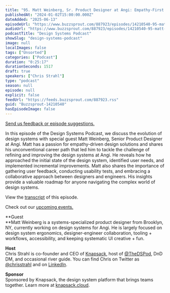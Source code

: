 ```yaml
---
title: "95. Matt Weinberg, Sr. Product Designer at Angi: Empathy-First Approach to Evolving Design Systems"
publishedAt: "2024-01-02T15:00:00.000Z"
dateAdded: "2025-06-13"
episodeUrl: "https://www.buzzsprout.com/887923/episodes/14210540-95-matt-weinberg-sr-product-designer-at-angi-empathy-first-approach-to-evolving-design-systems.mp3"
audioUrl: "https://www.buzzsprout.com/887923/episodes/14210540-95-matt-weinberg-sr-product-designer-at-angi-empathy-first-approach-to-evolving-design-systems.mp3"
podcastTitle: "Design Systems Podcast"
showSlug: "design-systems-podcast"
image: null
localImages: false
tags: ["Unsorted"]
categories: ["Podcast"]
duration: "0:25:17"
durationSeconds: 1517
draft: true
speakers: ["Chris Strahl"]
type: "podcast"
season: null
episode: null
explicit: false
feedUrl: "https://feeds.buzzsprout.com/887923.rss"
guid: "Buzzsprout-14210540"
hasEpisodeImage: false
---
```

[Send us feedback or episode suggestions.](https://www.buzzsprout.com/twilio/text_messages/887923/open_sms)

In this episode of the Design Systems Podcast, we discuss the evolution of design systems with special guest Matt Weinberg, Senior Product Designer at Angi. Matt has a passion for empathy-driven design solutions and shares his unconventional career path that led him to tackle the challenge of refining and improving the design systems at Angi. He reveals how he approached the initial state of the design system, identified user needs, and implemented incremental improvements. Matt also shares the importance of gathering user feedback, conducting usability tests, and embracing a collaborative approach between designers and engineers. His insights provide a valuable roadmap for anyone navigating the complex world of design systems.

View the [transcript](https://docs.google.com/document/d/182tMg6Bv1vTq0rAEXExrDzNAAsMdUQDBO9tkw8j31WA/edit?usp=drive_link) of this episode.

Check out our [upcoming events.](https://www.knapsack.cloud/events)  

**Guest  
**Matt Weinberg is a systems-specialized product designer from Brooklyn, NY, currently working on design systems for Angi. He is largely focused on design system ergonomics, designer-engineer collaboration, tooling + workflows, accessibility, and keeping systematic UI creative + fun.  
  
**Host**  
Chris Strahl is co-founder and CEO of [Knapsack](https://www.knapsack.cloud/), host of [@TheDSPod](https://twitter.com/thedspod), DnD DM, and occasional river guide. You can find Chris on Twitter as [@chrisstrahl](https://twitter.com/chrisstrahl) and on [LinkedIn](https://www.linkedin.com/in/chrisstrahl/).  
  
**Sponsor**  
Sponsored by Knapsack, the design system platform that brings teams together. Learn more at [knapsack.cloud](https://www.knapsack.cloud/?utm_source=podcast).
